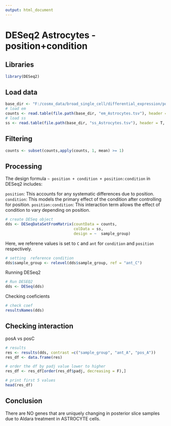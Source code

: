 ```yaml
---
output: html_document
---
```

# DESeq2 Astrocytes - position+condition

## Libraries
```r
library(DESeq2)

```

## Load data

```r

base_dir <- "F:/cosmx_data/broad_single_cell/differential_expression/position+condition/Astrocytes"
# load em 
counts <- read.table(file.path(base_dir, "em_Astrocytes.tsv"), header = T, sep = "\t", row.names = 1)
# load ss
ss <- read.table(file.path(base_dir, "ss_Astrocytes.tsv"), header = T, sep = "\t", row.names = 1)
```

## Filtering

```r
counts <- subset(counts,apply(counts, 1, mean) >= 1)
```

## Processing

The design formula `~ position + condition + position:condition` in DESeq2 includes:

`position`: This accounts for any systematic differences due to position. `condition`: This models the primary effect of the condition after controlling for position. `position:condition`: This interaction term allows the effect of condition to vary depending on position.

```r

# create DESeq object
dds <- DESeqDataSetFromMatrix(countData = counts, 
                              colData = ss,
                              design = ~  sample_group)


```

Here, we referene values is set to `C` and `ant` for `condition` and `position` respectively.

```r
# setting  reference condition
dds$sample_group <- relevel(dds$sample_group, ref = "ant_C")

```

Running DESeq2

```r

# Run DESEQ2
dds <- DESeq(dds)

```

Checking coeficients

```r
# check coef
resultsNames(dds)

```

## Checking interaction

posA vs posC

```r
# results
res <- results(dds, contrast =c("sample_group", "ant_A", "pos_A"))
res_df <- data.frame(res)

# order the df by padj value lower to higher 
res_df <- res_df[order(res_df$padj, decreasing = F),]

# print first 5 values
head(res_df)
```

## Conclusion

There are NO genes that are uniquely changing in posterior slice samples due to Aldara treatment in ASTROCYTE cells.
